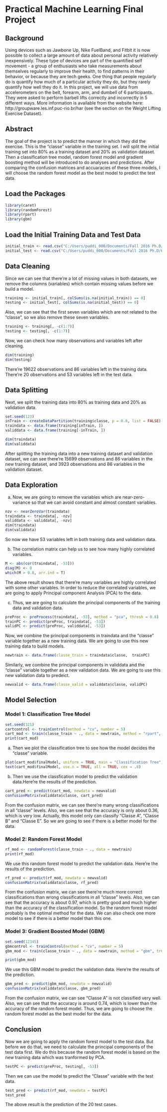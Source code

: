 # Practical Machine Learning Final Project


## Background
Using devices such as Jawbone Up, Nike FuelBand, and Fitbit it is now possible to collect a large amount of data about personal activity relatively inexpensively. These type of devices are part of the quantified self movement - a group of enthusiasts who take measurements about themselves regularly to improve their health, to find patterns in their behavior, or because they are tech geeks. One thing that people regularly do is quantify how much of a particular activity they do, but they rarely quantify how well they do it. In this project, we will use data from accelerometers on the belt, forearm, arm, and dumbell of 6 participants. They were asked to perform barbell lifts correctly and incorrectly in 5 different ways. More information is available from the website here: http://groupware.les.inf.puc-rio.br/har (see the section on the Weight Lifting Exercise Dataset).



## Abstract
The goal of the project is to predict the manner in which they did the exercise. This is the "classe" variable in the training set. I will split the initial training set into 80% as a training dataset and 20% as validation dataset. Then a classification tree model, random forest model and gradient boosting method will be introduced to do analyses and predictions. After comparing the confusion matrices and accuaracies of these three models, I will choose the random forest model as the best model to predict the test data. 




## Load the Packages
```r
library(caret)
library(randomForest)
library(rpart)
library(gbm)
```




## Load the Initial Training Data and Test Data
```r
initial_train <- read.csv("C:/Users/puddi_000/Documents/Fall 2016 Ph.D/UWM/John Hopkins Coursera/pml-training.csv")
initial_test <- read.csv("C:/Users/puddi_000/Documents/Fall 2016 Ph.D/UWM/John Hopkins Coursera/pml-testing.csv")
```




## Data Cleaning
Since we can see that there're a lot of missing values in both datasets, we remove the columns (variables) which contain missing values before we build a model.
```r
training <- initial_train[, colSums(is.na(initial_train)) == 0]
testing <- initial_test[, colSums(is.na(initial_test)) == 0]
```



Also, we can see that the first seven variables which are not related to the "classe", so we also remove these seven variables.
```r
training <- training[, -c(1:7)]
testing <- testing[, -c(1:7)]
```



Now, we can check how many observations and variables left after cleaning.
```r
dim(training)
dim(testing)
```
There're 19622 observations and 86 variables left in the training data. There're 20 observations and 53 variables left in the test data.




## Data Splitting
Next, we split the training data into 80% as training data and 20% as validation data.
```r
set.seed(123)
inTrain <- createDataPartition(training$classe, p = 0.8, list = FALSE)
traindata <- data.frame(training[inTrain, ])
validdata <- data.frame(training[-inTrain, ])
```


```r
dim(traindata)
dim(validdata)
```
After splitting the training data into a new training dataset and validation dataset, we can see there're 15699 observations and 86 variables in the new training dataset, and 3923 observations and 86 variables in the validation dataset.




## Data Exploration
(a) Now, we are going to remove the variables which are near-zero-variance so that we can avoid constant and almost constant variables.
```r
nzv <- nearZeroVar(traindata)
traindata <- traindata[, -nzv]
validdata <- validdata[, -nzv]
dim(traindata)
dim(validdata)
```
So now we have 53 variables left in both training data and validation data.



(b) The correlation matrix can help us to see how many highly correlated variables.
```r
M <- abs(cor(traindata[, -53]))
diag(M) <- 0
which(M > 0.8, arr.ind = T)
```
The above result shows that there're many variables are highly correlated with some other variables. In order to reduce the correlated variables, we are going to apply Principal component Analysis (PCA) to the data. 



(c) Thus, we are going to calculate the principal components of the training data and validation data.
```r
preProc <- preProcess(traindata[, -53], method = "pca", thresh = 0.8)
trainPC <- predict(preProc, traindata[, -53])
validPC <- predict(preProc, validdata[, -53])
```



Now, we combine the principal components in traindata and the "classe" variable together as a new training data. We are going to use this new training data to build models.
```r
newtrain <- data.frame(classe_train = traindata$classe,  trainPC)
```

Similarly, we combine the principal components in validdata and the "classe" variable together as a new validation data. We are going to use this new validation data to predeict.
```r
newvalid <- data.frame(classe_valid = validdata$classe, validPC)
```




## Model Selection
### Model 1: Classification Tree Model
```r
set.seed(321)
cartcontrol <- trainControl(method = "cv", number = 5)
cart_mod <- train(classe_train ~ ., data = newtrain, method = "rpart", trControl = cartcontrol)
print(cart_mod)
```



(a) Then we plot the classification tree to see how the model decides the "classe" variable.
```r
plot(cart_mod$finalModel, uniform = TRUE, main = "Classification Tree")
text(cart_mod$finalModel, use.n = TRUE, all = TRUE, cex = .8)
```



(b) Then we use the classfication model to predict the validation data.Here're the results of the prediction.
```r
cart_pred <- predict(cart_mod, newdata = newvalid)
confusionMatrix(validdata$classe, cart_pred)
```
From the confusion matrix, we can see there're many wrong classifications in all "classe" levels. Also, we can see that the accuracy is only about 0.36, which is very low. Actually, this model only can classify "Classe A", "Classe B" and "Classe E". So we are going to see if there is a better model for the data.




### Model 2: Random Forest Model
```r
rf_mod <- randomForest(classe_train ~ ., data = newtrain)
print(rf_mod)
```



We use this random forest model to predict the validation data. Here're the results of the prediction.
```r
rf_pred <- predict(rf_mod, newdata = newvalid)
confusionMatrix(validdata$classe, rf_pred)
```
From the confusion matrix, we can see there're much more correct classifications than wrong classifications in all "classe" levels. Also, we can see that the accuracy is about 0.97, which is pretty good and much higher than the accuracy of the classification model. So the random forest model probably is the optimal method for the data. We can also check one more model to see if there is a better model than this one.




### Model 3: Gradient Boosted Model (GBM)
```r
set.seed(12345)
gbmcontrol <- trainControl(method = "cv", number = 5)
gbm_mod <- train(classe_train ~ ., data = newtrain, method = "gbm", trControl = gbmcontrol, verbose = FALSE)
```


```r
print(gbm_mod)
```



We use this GBM model to predict the validation data. Here're the results of the prediction.
```r
gbm_pred <- predict(gbm_mod, newdata = newvalid)
confusionMatrix(validdata$classe, gbm_pred)
```
From the confusion matrix, we can see "Classe A" is not classified very well. Also, we can see that the accuracy is around 0.74, which is lower than the accuracy of the random forest model. 
Thus, we are going to choose the random forest model as the best model for the data.




## Conclusion
Now we are going to apply the random forest model to the test data. But before we do that, we need to calculate the principal components of the test data first. We do this because the random forest model is based on the new training data which was tranformed by PCA.
```r
testPC <- predict(preProc, testing[, -53])
```



Then we can use the model to predict the "Classe" variable with the test data.
```r
test_pred <- predict(rf_mod, newdata = testPC)
test_pred
```
The above result is the prediction of the 20 test cases.
